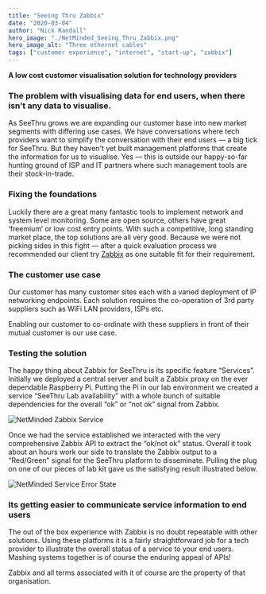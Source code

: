 ---
title: "Seeing Thru Zabbix"
date: "2020-03-04"
author: "Nick Randall"
hero_image: "./NetMinded_Seeing_Thru_Zabbix.png"
hero_image_alt: "Three ethernet cables"
tags: ["customer experience", "internet", "start-up", "zabbix"]
---

**A low cost customer visualisation solution for technology providers**

### The problem with visualising data for end users, when there isn’t any data to visualise.
As SeeThru grows we are expanding our customer base into new market segments with differing use cases. We have conversations where tech providers want to simplify the conversation with their end users — a big tick for SeeThru. But they haven't yet built management platforms that create the information for us to visualise. Yes — this is outside our happy-so-far hunting ground of ISP and IT partners where such management tools are their stock-in-trade.

### Fixing the foundations
Luckily there are a great many fantastic tools to implement network and system level monitoring. Some are open source, others have great ‘freemium’ or low cost entry points. With such a competitive, long standing market place, the top solutions are all very good. Because we were not picking sides in this fight — after a quick evaluation process we recommended our client try [Zabbix](https://www.zabbix.com "Zabbix Website") as one suitable fit for their requirement.

### The customer use case
Our customer has many customer sites each with a varied deployment of IP networking endpoints. Each solution requires the co-operation of 3rd party suppliers such as WiFi LAN providers, ISPs etc.

Enabling our customer to co-ordinate with these suppliers in front of their mutual customer is our use case.
### Testing the solution

The happy thing about Zabbix for SeeThru is its specific feature “Services”. Initially we deployed a central server and built a Zabbix proxy on the ever dependable Raspberry Pi. Putting the Pi in our lab environment we created a service “SeeThru Lab availability” with a whole bunch of suitable dependencies for the overall “ok” or “not ok” signal from Zabbix.

![NetMinded Zabbix Service](./NetMinded_Zabbix_Service.png "NetMinded Zabbix Service")

Once we had the service established we interacted with the very comprehensive Zabbix API to extract the “ok/not ok” status. Overall it took about an hours work our side to translate the Zabbix output to a “Red/Green” signal for the SeeThru platform to disseminate. Pulling the plug on one of our pieces of lab kit gave us the satisfying result illustrated below.

![NetMinded Service Error State](./NetMinded_Service_Error_State.png "NetMinded Service Error State")

### Its getting easier to communicate service information to end users
The out of the box experience with Zabbix is no doubt repeatable with other solutions. Using these platforms it is a fairly straightforward job for a tech provider to illustrate the overall status of a service to your end users. Mashing systems together is of course the enduring appeal of APIs!

Zabbix and all terms associated with it of course are the property of that organisation.